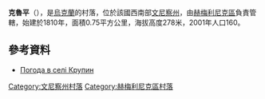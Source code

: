 {{coord|49|34|40|N|27|49|5|E|scale:30000|display=title}}

'''克魯平'''（{{lang-uk|Крупин}}），是[[烏克蘭|烏克蘭]]的村落，位於該國西南部[[文尼察州|文尼察州]]，由[[赫梅利尼克區|赫梅利尼克區]]負責管轄，始建於1810年，面積0.75平方公里，海拔高度278米，2001年人口160。

==參考資料==
* [http://weather.in.ua/ua/vinnickaja/12493 Погода в селі Крупин] {{Wayback|url=http://weather.in.ua/ua/vinnickaja/12493 |date=20181011053452 }}

[[Category:文尼察州村落|Category:文尼察州村落]]
[[Category:赫梅利尼克區村落|Category:赫梅利尼克區村落]]


{{Vinnytsia-geo-stub}}